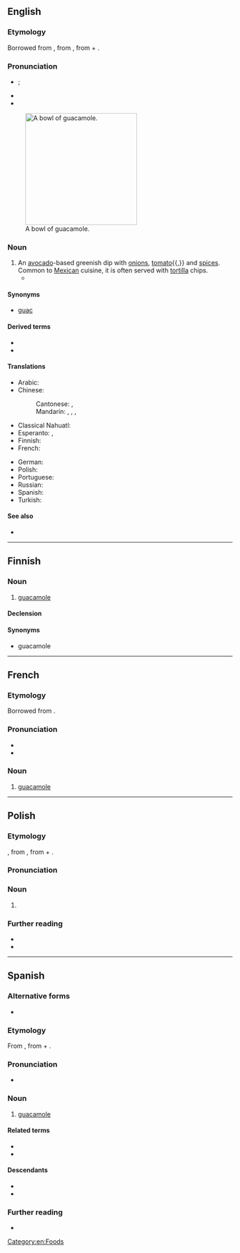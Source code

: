 {{also|Guacamole}}
==English==
{{wikipedia}}

===Etymology===
Borrowed from {{bor|en|es|guacamole}}, from {{der|en|nci|āhuacamōlli}}, from {{m|nci|āhuacatl||[[avocado]]}} + {{m|nci|mōlli||[[sauce]]; [[broth]]}}.

===Pronunciation===
* {{a|GA}} {{IPA|en|/ˌɡwɑkəˈmoʊli/|/ˌɡwɑkəˈmoʊleɪ/}}; {{q|Spanish-influenced pronunciations}} {{IPAchar|/ɡwakaˈmole/|/wakaˈmole/}}
* {{audio|en|LL-Q1860 (eng)-Vealhurl-guacamole.wav|Audio (UK)}}
* {{rhymes|en|əʊli|s=4}}

[[File:Guacamole.jpg|right|thumb|250px|A bowl of guacamole.]]

===Noun===
{{en-noun|~}}

# An [[avocado]]-based greenish dip with [[onion]]s, [[tomato]]{{,}} and [[spice]]s. Common to [[Mexican]] cuisine, it is often served with [[tortilla]] chips.
#* {{quote-journal|en|author=Elizabeth Fagg|title=Cafeteria in Mexico|work=The New York Times|date=1942-04-05|url=https://www.nytimes.com/1942/04/05/archives/cafeteria-in-mexico-a-serveyourself-place-has-a-chaotic-charm-all.html|issn=0362-4331|passage=Typical Mexican food is prepared here according to ancient recipes and served in orthodox sequence, that is, '''guacamole''' at the beginning and frijoles at the end.}}

====Synonyms====
* {{sense|avocado-based greenish dip}} {{qualifier|informal}} [[guac]]

====Derived terms====
* {{l|en|holy guacamole}}
* {{l|en|peamole}}

====Translations====
{{trans-top|avocado-based greenish dip}}
* Arabic: {{t|ar|غُوَّاكَامُولِي}}
* Chinese:
*: Cantonese: {{t|yue|牛油果醬}}, {{t|yue|牛油果酱|tr=ngau4 jau4 gwo2 zoeng3}}
*: Mandarin: {{t|cmn|鱷梨醬}}, {{t|cmn|鳄梨酱|tr=èlíjiàng}}, {{t+|cmn|酪梨醬}}, {{t+|cmn|酪梨酱|tr=luòlíjiàng}}
* Classical Nahuatl: {{t|nci|āhuacamōlli}}
* Esperanto: {{t|eo|avokada kaĉo}}, {{t|eo|gvakamolo}}
* Finnish: {{t+|fi|guacamole}}
* French: {{t+|fr|guacamole|m}}
{{trans-mid}}
* German: {{t+|de|Guacamole|f}}
* Polish: {{t+|pl|guacamole|n}}
* Portuguese: {{t+|pt|guacamole|m}}
* Russian: {{t+|ru|гуакамоле}}
* Spanish: {{t+|es|guacamole}}
* Turkish: {{t|tr|guakamole}}
{{trans-bottom}}

====See also====
* {{l|en|avocado}}

[[Category:en:Foods]]

----

==Finnish==

===Noun===
{{fi-noun}}

# [[#English|guacamole]] {{gloss|dip}}

====Declension====
{{fi-decl-nalle|guacamol|||a}}

====Synonyms====
* guacamole {{l|fi|dippi}}

----

==French==

===Etymology===
Borrowed from {{bor|fr|es|guacamole}}.

===Pronunciation===
* {{fr-IPA|gwacamole}}
* {{audio|fr|Fr-Paris--guacamole.ogg|Audio (Paris)}}

===Noun===
{{fr-noun|m}}

# [[#English|guacamole]] {{gloss|dip}}

----

==Polish==
{{wp|lang=pl}}

===Etymology===
{{ubor|pl|es|guacamole}}, from {{der|pl|nci|āhuacamōlli}}, from {{m|nci|āhuacatl}} + {{m|nci|mōlli}}.

===Pronunciation===
{{pl-p|głakamole|a=LL-Q809 (pol)-Poemat-guacamole.wav|h=gua.ca.mo.le}}

===Noun===
{{pl-noun|n|indecl=yes}}

# {{l|en|guacamole}}

===Further reading===
* {{R:pl:WSJP}}
* {{R:pl:PWN}}

{{C|pl|Sauces}}

----

==Spanish==
{{wikipedia|lang=es}}

===Alternative forms===
* {{alter|es|guacamol||Central America, Cuba}}

===Etymology===
From {{bor|es|nci|āhuacamōlli}}, from {{m|nci|āhuacatl||avocado fruit}} + {{m|nci|mōlli||sauce, something ground}}.

===Pronunciation===
{{es-IPA}}
* {{audio|es|LL-Q1321 (spa)-Millars-guacamole.wav|Audio (Spain)}}

===Noun===
{{es-noun|m}}

# [[#English|guacamole]]

====Related terms====
* {{l|es|aguacate}}
* {{l|es|mole}}

====Descendants====
* {{desc|en|guacamole|bor=1}}
* {{desc|de|Guacamole|bor=1}}

===Further reading===
* {{R:es:DRAE}}

{{C|es|Sauces}}